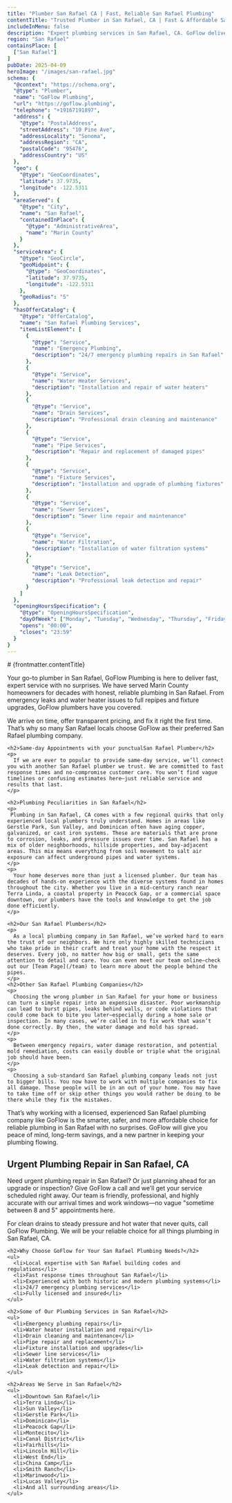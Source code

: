 ```yaml
---
title: "Plumber San Rafael CA | Fast, Reliable San Rafael Plumbing"
contentTitle: "Trusted Plumber in San Rafael, CA | Fast & Affordable San Rafael Plumbing Services"
includeInMenu: false
description: "Expert plumbing services in San Rafael, CA. GoFlow delivers fast, expert plumbing repairs with upfront pricing. Trusted San Rafael plumbing company for decades."
region: "San Rafael"
containsPlace: [
  ["San Rafael"]
]
pubDate: 2025-04-09
heroImage: "/images/san-rafael.jpg"
schema: {
  "@context": "https://schema.org",
  "@type": "Plumber",
  "name": "GoFlow Plumbing",
  "url": "https://goflow.plumbing",
  "telephone": "+19167191897",
  "address": {
    "@type": "PostalAddress",
    "streetAddress": "10 Pine Ave",
    "addressLocality": "Sonoma",
    "addressRegion": "CA",
    "postalCode": "95476",
    "addressCountry": "US"
  },
  "geo": {
    "@type": "GeoCoordinates",
    "latitude": 37.9735,
    "longitude": -122.5311
  },
  "areaServed": {
    "@type": "City",
    "name": "San Rafael",
    "containedInPlace": {
      "@type": "AdministrativeArea",
      "name": "Marin County"
    }
  },
  "serviceArea": {
    "@type": "GeoCircle",
    "geoMidpoint": {
      "@type": "GeoCoordinates",
      "latitude": 37.9735,
      "longitude": -122.5311
    },
    "geoRadius": "5"
  },
  "hasOfferCatalog": {
    "@type": "OfferCatalog",
    "name": "San Rafael Plumbing Services",
    "itemListElement": [
      {
        "@type": "Service",
        "name": "Emergency Plumbing",
        "description": "24/7 emergency plumbing repairs in San Rafael"
      },
      {
        "@type": "Service",
        "name": "Water Heater Services",
        "description": "Installation and repair of water heaters"
      },
      {
        "@type": "Service",
        "name": "Drain Services",
        "description": "Professional drain cleaning and maintenance"
      },
      {
        "@type": "Service",
        "name": "Pipe Services",
        "description": "Repair and replacement of damaged pipes"
      },
      {
        "@type": "Service",
        "name": "Fixture Services",
        "description": "Installation and upgrade of plumbing fixtures"
      },
      {
        "@type": "Service",
        "name": "Sewer Services",
        "description": "Sewer line repair and maintenance"
      },
      {
        "@type": "Service",
        "name": "Water Filtration",
        "description": "Installation of water filtration systems"
      },
      {
        "@type": "Service",
        "name": "Leak Detection",
        "description": "Professional leak detection and repair"
      }
    ]
  },
  "openingHoursSpecification": {
    "@type": "OpeningHoursSpecification",
    "dayOfWeek": ["Monday", "Tuesday", "Wednesday", "Thursday", "Friday", "Saturday", "Sunday"],
    "opens": "00:00",
    "closes": "23:59"
  }
}
---
```


<article>
  # {frontmatter.contentTitle}

  <div>
    <p>
      Your go-to plumber in San Rafael, GoFlow Plumbing is here to deliver fast, expert service with no surprises. We have served Marin County homeowners for decades with honest, reliable plumbing in San Rafael. From emergency leaks and water heater issues to full repipes and fixture upgrades, GoFlow plumbers have you covered.
    </p>
    <p>
      We arrive on time, offer transparent pricing, and fix it right the first time. That’s why so many San Rafael locals choose GoFlow as their preferred San Rafael plumbing company.
    </p>

    <h2>Same-day Appointments with your punctualSan Rafael Plumber</h2>
    <p>
      If we are ever to popular to provide same-day service, we’ll connect you with another San Rafael plumber we trust. We are committed to fast response times and no-compromise customer care. You won’t find vague timelines or confusing estimates here—just reliable service and results that last.
    </p>

    <h2>Plumbing Peculiarities in San Rafael</h2>
    <p>
     Plumbing in San Rafael, CA comes with a few regional quirks that only experienced local plumbers truly understand. Homes in areas like Gerstle Park, Sun Valley, and Dominican often have aging copper, galvanized, or cast iron systems. These are materials that are prone to corrosion, leaks, and pressure issues over time. San Rafael has a mix of older neighborhoods, hillside properties, and bay-adjacent areas. This mix means everything from soil movement to salt air exposure can affect underground pipes and water systems.
    </p>
    <p>
      Your home deserves more than just a licensed plumber. Our team has decades of hands-on experience with the diverse systems found in homes throughout the city. Whether you live in a mid-century ranch near Terra Linda, a coastal property in Peacock Gap, or a commercial space downtown, our plumbers have the tools and knowledge to get the job done efficiently.
    </p>

    <h2>Our San Rafael Plumbers</h2>
    <p>
      As a local plumbing company in San Rafael, we’ve worked hard to earn the trust of our neighbors. We hire only highly skilled technicians who take pride in their craft and treat your home with the respect it deserves. Every job, no matter how big or small, gets the same attention to detail and care. You can even meet our team online—check out our [Team Page](/team) to learn more about the people behind the pipes.
    </p>
    <h2>Other San Rafael Plumbing Companies</h2>
    <p>
      Choosing the wrong plumber in San Rafael for your home or business can turn a simple repair into an expensive disaster. Poor workmanship can lead to burst pipes, leaks behind walls, or code violations that could come back to bite you later—especially during a home sale or inspection. In many cases, we’re called in to fix work that wasn’t done correctly. By then, the water damage and mold has spread.
    </p>
    <p>
      Between emergency repairs, water damage restoration, and potential mold remediation, costs can easily double or triple what the original job should have been.
    </p>
    <p>
      Choosing a sub-standard San Rafael plumbing company leads not just to bigger bills. You now have to work with multiple companies to fix all damage. Those people will be in an out of your home. You may have to take time off or skip other things you would rather be doing to be there while they fix the mistakes.
</p>
    <p>
      That’s why working with a licensed, experienced San Rafael plumbing company like GoFlow is the smarter, safer, and more affordable choice for reliable plumbing in San Rafael with no surprises. GoFlow will give you peace of mind, long-term savings, and a new partner in keeping your plumbing flowing.
</p>
    <h2>Urgent Plumbing Repair in San Rafael, CA</h2>
    <p>
      Need urgent plumbing repair in San Rafael? Or just planning ahead for an upgrade or inspection? Give GoFlow a call and we’ll get your service scheduled right away. Our team is friendly, professional, and highly accurate with our arrival times and work windows—no vague "sometime between 8 and 5" appointments here.
    </p>
    <p>
      For clean drains to steady pressure and hot water that never quits, call GoFlow Plumbing. We will be your reliable choice for all things plumbing in San Rafael, CA.
    </p>

    <h2>Why Choose GoFlow for Your San Rafael Plumbing Needs?</h2>
    <ul>
      <li>Local expertise with San Rafael building codes and regulations</li>
      <li>Fast response times throughout San Rafael</li>
      <li>Experienced with both historic and modern plumbing systems</li>
      <li>24/7 emergency plumbing services</li>
      <li>Fully licensed and insured</li>
    </ul>

    <h2>Some of Our Plumbing Services in San Rafael</h2>
    <ul>
      <li>Emergency plumbing repairs</li>
      <li>Water heater installation and repair</li>
      <li>Drain cleaning and maintenance</li>
      <li>Pipe repair and replacement</li>
      <li>Fixture installation and upgrades</li>
      <li>Sewer line services</li>
      <li>Water filtration systems</li>
      <li>Leak detection and repair</li>
    </ul>

    <h2>Areas We Serve in San Rafael</h2>
    <ul>
      <li>Downtown San Rafael</li>
      <li>Terra Linda</li>
      <li>Sun Valley</li>
      <li>Gerstle Park</li>
      <li>Dominican</li>
      <li>Peacock Gap</li>
      <li>Montecito</li>
      <li>Canal District</li>
      <li>Fairhills</li>
      <li>Lincoln Hill</li>
      <li>West End</li>
      <li>China Camp</li>
      <li>Smith Ranch</li>
      <li>Marinwood</li>
      <li>Lucas Valley</li>
      <li>And all surrounding areas</li>
    </ul>
  </div>
</article>
